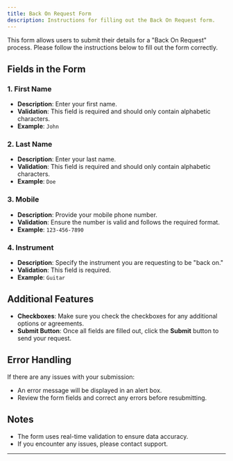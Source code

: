 ```yaml
---
title: Back On Request Form
description: Instructions for filling out the Back On Request form.
---
```

This form allows users to submit their details for a "Back On Request" process. Please follow the instructions below to fill out the form correctly.

## Fields in the Form

### 1. **First Name**
- **Description**: Enter your first name.
- **Validation**: This field is required and should only contain alphabetic characters.
- **Example**: `John`

### 2. **Last Name**
- **Description**: Enter your last name.
- **Validation**: This field is required and should only contain alphabetic characters.
- **Example**: `Doe`

### 3. **Mobile**
- **Description**: Provide your mobile phone number.
- **Validation**: Ensure the number is valid and follows the required format.
- **Example**: `123-456-7890`

### 4. **Instrument**
- **Description**: Specify the instrument you are requesting to be "back on."
- **Validation**: This field is required.
- **Example**: `Guitar`

## Additional Features

- **Checkboxes**: Make sure you check the checkboxes for any additional options or agreements.
- **Submit Button**: Once all fields are filled out, click the **Submit** button to send your request.

## Error Handling

If there are any issues with your submission:
- An error message will be displayed in an alert box.
- Review the form fields and correct any errors before resubmitting.

## Notes

- The form uses real-time validation to ensure data accuracy.
- If you encounter any issues, please contact support.

---